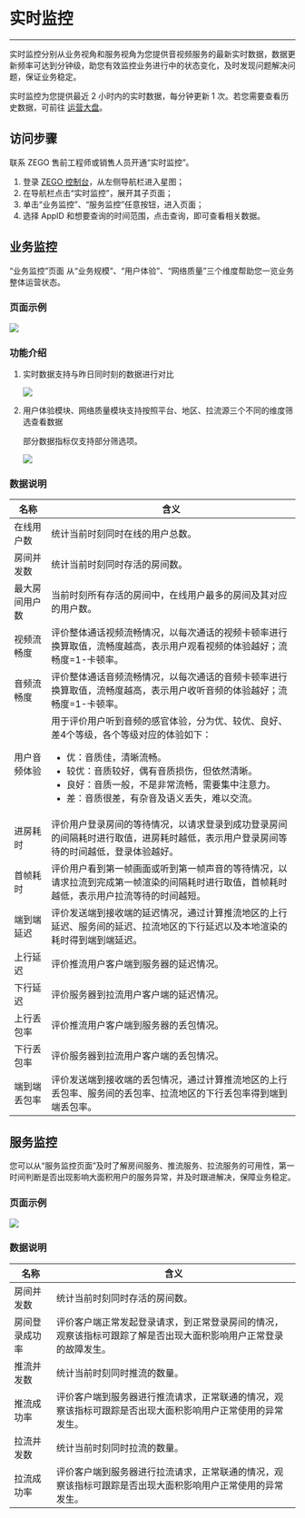 # 实时监控

- - -

实时监控分别从业务视角和服务视角为您提供音视频服务的最新实时数据，数据更新频率可达到分钟级，助您有效监控业务进行中的状态变化，及时发现问题解决问题，保证业务稳定。

<Warning title="注意">

实时监控为您提供最近 2 小时内的实时数据，每分钟更新 1 次。若您需要查看历史数据，可前往 [运营大盘](./Operations%20Dashboard/Function%20introduction.mdx)。  
</Warning>

## 访问步骤

<Warning title="注意">

联系 ZEGO 售前工程师或销售人员开通“实时监控”。
</Warning>

1. 登录 [ZEGO 控制台](https://console.zego.im)，从左侧导航栏进入星图；
2. 在导航栏点击“实时监控”，展开其子页面；
3. 单击“业务监控”、“服务监控”任意按钮，进入页面；
4. 选择 AppID 和想要查询的时间范围，点击查询，即可查看相关数据。

## 业务监控

“业务监控”页面 从“业务规模”、“用户体验”、“网络质量”三个维度帮助您一览业务整体运营状态。

### 页面示例

<Frame width="512" height="auto" caption=""><img src="https://doc-media.zego.im/sdk-doc/Pics/Prism/yeuwjiankong_EN.png" /></Frame>

### 功能介绍

1. 实时数据支持与昨日同时刻的数据进行对比

    <Frame width="512" height="auto" caption=""><img src="https://doc-media.zego.im/sdk-doc/Pics/Prism/yuzuoriduibi_EN.png" /></Frame>

2. 用户体验模块、网络质量模块支持按照平台、地区、拉流源三个不同的维度筛选查看数据

    <Note title="说明">

    部分数据指标仅支持部分筛选项。
    </Note>

    <Frame width="512" height="auto" caption=""><img src="https://doc-media.zego.im/sdk-doc/Pics/Prism/shaixuangongneng_EN.png" /></Frame>

### 数据说明

| 名称 | 含义 |
| -- | -- |
|在线用户数| 统计当前时刻同时在线的用户总数。 |
|房间并发数| 统计当前时刻同时存活的房间数。  |
|最大房间用户数| 当前时刻所有存活的房间中，在线用户最多的房间及其对应的用户数。 |
|视频流畅度| 评价整体通话视频流畅情况，以每次通话的视频卡顿率进行换算取值，流畅度越高，表示用户观看视频的体验越好；流畅度=1-卡顿率。 |
|音频流畅度| 评价整体通话音频流畅情况，以每次通话的音频卡顿率进行换算取值，流畅度越高，表示用户收听音频的体验越好；流畅度=1-卡顿率。 |
|用户音频体验| 用于评价用户听到音频的感官体验，分为优、较优、良好、差4个等级，各个等级对应的体验如下：<ul><li>优：音质佳，清晰流畅。</li><li>较优：音质较好，偶有音质损伤，但依然清晰。</li><li>良好：音质一般，不是非常流畅，需要集中注意力。</li><li>差：音质很差，有杂音及语义丢失，难以交流。</li></ul> |
|进房耗时| 评价用户登录房间的等待情况，以请求登录到成功登录房间的间隔耗时进行取值，进房耗时越低，表示用户登录房间等待的时间越低，登录体验越好。|
|首帧耗时| 评价用户看到第一帧画面或听到第一帧声音的等待情况，以请求拉流到完成第一帧渲染的间隔耗时进行取值，首帧耗时越低，表示用户拉流等待的时间越短。|
|端到端延迟| 评价发送端到接收端的延迟情况，通过计算推流地区的上行延迟、服务间的延迟、拉流地区的下行延迟以及本地渲染的耗时得到端到端延迟。|
|上行延迟| 评价推流用户客户端到服务器的延迟情况。|
|下行延迟| 评价服务器到拉流用户客户端的延迟情况。|
|上行丢包率| 评价推流用户客户端到服务器的丢包情况。|
|下行丢包率| 评价服务器到拉流用户客户端的丢包情况。|
|端到端丢包率| 评价发送端到接收端的丢包情况，通过计算推流地区的上行丢包率、服务间的丢包率、拉流地区的下行丢包率得到端到端丢包率。|

## 服务监控

您可以从“服务监控页面”及时了解房间服务、推流服务、拉流服务的可用性，第一时间判断是否出现影响大面积用户的服务异常，并及时跟进解决，保障业务稳定。

### 页面示例

<Frame width="512" height="auto" caption=""><img src="https://doc-media.zego.im/sdk-doc/Pics/Prism/fuwujiankong_EN.png" /></Frame>

### 数据说明
| 名称 | 含义 |
| -- | -- |
|房间并发数| 统计当前时刻同时存活的房间数。 |
|房间登录成功率| 评价客户端正常发起登录请求，到正常登录房间的情况，观察该指标可跟踪了解是否出现大面积影响用户正常登录的故障发生。  |
|推流并发数| 统计当前时刻同时推流的数量。 |
|推流成功率| 评价客户端到服务器进行推流请求，正常联通的情况，观察该指标可跟踪是否出现大面积影响用户正常使用的异常发生。|
|拉流并发数| 统计当前时刻同时拉流的数量。|
|拉流成功率| 评价客户端到服务器进行拉流请求，正常联通的情况，观察该指标可跟踪是否出现大面积影响用户正常使用的异常发生。|

